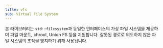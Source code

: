 ```yaml
---
title: vfs
sub: Virtual File System
---
```


본 라이브러리는 `std::filesystem`과 동일한 인터페이스의 가상 파일 시스템을 제공하며 파일 마운트, chroot, Union FS 등을 지원합니다. 잘못된 경로로 의도하지 않은 파일 시스템의 조작을 방지하기 위해 사용됩니다.

